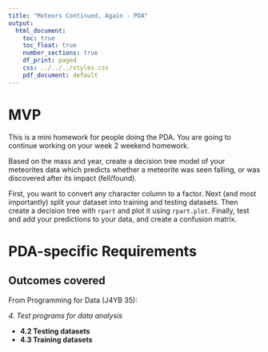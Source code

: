 ```yaml
---
title: "Meteors Continued, Again - PDA"
output:
  html_document:
    toc: true
    toc_float: true
    number_sections: true
    df_print: paged
    css: ../../../styles.css
    pdf_document: default
---
```


# MVP

This is a mini homework for people doing the PDA. You are going to continue working on your week 2 weekend homework.

Based on the mass and year, create a decision tree model of your meteorites data which predicts whether a meteorite was seen falling, or was discovered after its impact (fell/found). 

First, you want to convert any character column to a factor. Next (and most importantly) split your dataset into training and testing datasets. Then create a decision tree with `rpart` and plot it using `rpart.plot`. Finally, test and add your predictions to your data, and create a confusion matrix.

# PDA-specific Requirements

## Outcomes covered

From Programming for Data (J4YB 35):

*4. Test programs for data analysis*

- **4.2 Testing datasets**
- **4.3 Training datasets**

